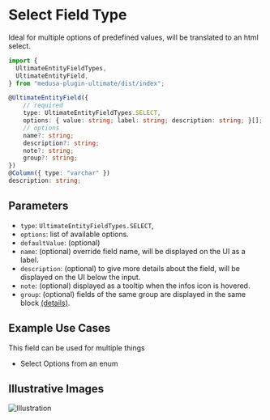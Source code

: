 # Select Field Type

Ideal for multiple options of predefined values, will be translated to an html select.

```ts copy showLineNumbers
import {
  UltimateEntityFieldTypes,
  UltimateEntityField,
} from "medusa-plugin-ultimate/dist/index";
```

```ts copy showLineNumbers
@UltimateEntityField({
    // required
    type: UltimateEntityFieldTypes.SELECT,
    options: { value: string; label: string; description: string; }[];
    // options
    name?: string;
    description?: string;
    note?: string;
    group?: string;
})
@Column({ type: "varchar" })
description: string;
```

## Parameters

- `type`: `UltimateEntityFieldTypes.SELECT`,
- `options`: list of available options.
- `defaultValue`: (optional)
- `name`: (optional) override field name, will be displayed on the UI as a label.
- `description`: (optional) to give more details about the field, will be displayed on the UI below the input.
- `note`: (optional) displayed as a tooltip when the infos icon is hovered.
- `group`: (optional) fields of the same group are displayed in the same block [(details)](/advanced/grouping).

## Example Use Cases

This field can be used for multiple things

- Select Options from an enum

## Illustrative Images

![Illustration](/assets/ultimate-entity-field-type-illustration.png)
